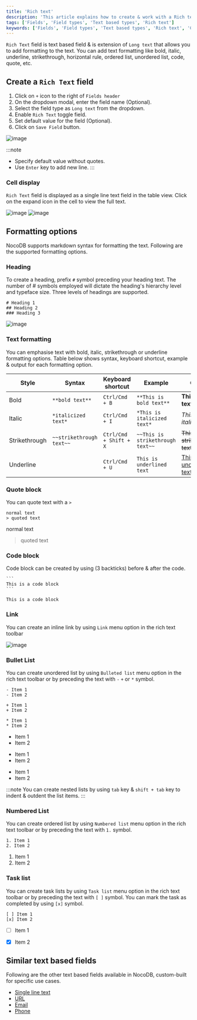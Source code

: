 ```yaml
---
title: 'Rich text'
description: 'This article explains how to create & work with a Rich text field.'
tags: ['Fields', 'Field types', 'Text based types', 'Rich text']
keywords: ['Fields', 'Field types', 'Text based types', 'Rich text', 'Create rich text field']
---
```



`Rich Text` field is text based field & is extension of `Long text` that allows you to add formatting to the text. You can add text formatting like bold, italic, underline, strikethrough, horizontal rule, ordered list, unordered list, code, quote, etc.

## Create a `Rich Text` field
1. Click on `+` icon to the right of `Fields header`
2. On the dropdown modal, enter the field name (Optional).
3. Select the field type as `Long text` from the dropdown.
4. Enable `Rich Text` toggle field.
5. Set default value for the field (Optional).
6. Click on `Save Field` button.

![image](/img/v2/fields/types/richtext.png)

:::note
- Specify default value without quotes.
- Use `Enter` key to add new line.
:::

### Cell display
`Rich Text` field is displayed as a single line text field in the table view. Click on the expand icon in the cell to view the full text.

![image](/img/v2/fields/long-text-expand.png)
![image](/img/v2/fields/long-text-expand-2.png)


## Formatting options
NocoDB supports markdown syntax for formatting the text. Following are the supported formatting options.

### Heading
To create a heading, prefix `#` symbol preceding your heading text. The number of # symbols employed will dictate the heading's hierarchy level and typeface size. Three levels of headings are supported.

```
# Heading 1
## Heading 2
### Heading 3
```

![image](/img/v2/fields/types/richtext-heading.png)

### Text formatting
You can emphasise text with bold, italic, strikethrough or underline formatting options. Table below shows syntax, keyboard shortcut, example & output for each formatting option.

| Style | Syntax | Keyboard shortcut | Example | Output |
| --- | --- | --- | --- | --- |
| Bold | `**bold text**` | `Ctrl/Cmd + B` | `**This is bold text**` | **This is bold text** |
| Italic | `*italicized text*` | `Ctrl/Cmd + I` | `*This is italicized text*` | *This is italicized text* |
| Strikethrough | `~~strikethrough text~~` | `Ctrl/Cmd + Shift + X` | `~~This is strikethrough text~~` | ~~This is strikethrough text~~ |
| Underline |  | `Ctrl/Cmd + U` | `This is underlined text` | <u>This is underlined text</u> |

### Quote block
You can quote text with a `>`

```
normal text
> quoted text
```

normal text
> quoted text

### Code block
Code block can be created by using (3 backticks) before & after the code. 
````
```
This is a code block
```
````

```
This is a code block
```

### Link
You can create an inline link by using `Link` menu option in the rich text toolbar

![image](/img/v2/fields/types/richtext-links.png)

### Bullet List
You can create unordered list by using `Bulleted list` menu option in the rich text toolbar or by preceding the text with `-` `+` or `*` symbol.
```
- Item 1
- Item 2

+ Item 1
+ Item 2

* Item 1
* Item 2
```

- Item 1
- Item 2

+ Item 1
+ Item 2

* Item 1
* Item 2

:::note
You can create nested lists by using `tab` key & `shift + tab` key to indent & outdent the list items.
:::

### Numbered List
You can create ordered list by using `Numbered list` menu option in the rich text toolbar or by preceding the text with `1.` symbol.
```
1. Item 1
2. Item 2
```
1. Item 1
2. Item 2

### Task list
You can create task lists by using `Task list` menu option in the rich text toolbar or by preceding the text with `[ ]` symbol. You can mark the task as completed by using `[x]` symbol.
```
[ ] Item 1
[x] Item 2
```
- [ ] Item 1
- [x] Item 2


## Similar text based fields
Following are the other text based fields available in NocoDB, custom-built for specific use cases.
- [Single line text](/docs/product-docs/fields/field-types/text-based/single-line-text)
- [URL](/docs/product-docs/fields/field-types/text-based/url)
- [Email](/docs/product-docs/fields/field-types/text-based/email)
- [Phone](/docs/product-docs/fields/field-types/text-based/phonenumber)



